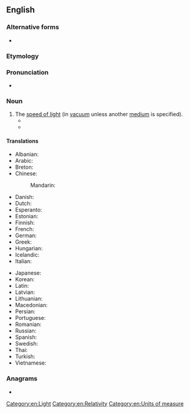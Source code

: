 {{also|light speed}}
==English==

===Alternative forms===
* {{l|en|light speed}}

===Etymology===
{{compound|en|light|speed}}

===Pronunciation===
* {{audio|en|en-us-lightspeed.ogg|Audio (US)}}

===Noun===
{{en-noun|~}}

# The [[speed of light]] (in [[vacuum]] unless another [[medium]] is specified).
#* {{quote-book|en|year=1994|author={{w|Ursula K. Le Guin}}|title={{w|A Fisherman of the Inland Sea}}|publisher=Victor Gollancz (UK)|year_published=1996|ISBN=0575602392|page=7|passage=If we're going to a world a hundred light-years from here at near '''lightspeed''', we spend according to our own perceptions, only a few minutes doing so and arrive only a few minutes older.}}
#* {{quote-book|en|title=Oracle And Other Stories|page=134|author=W. Strawn Douglas|year=2005|passage=He paused, then finished, “with the drive from the Linz, he can do over 500 '''lightspeeds''' to meet us.}}

====Translations====
{{trans-top|the speed of light}}
* Albanian: {{t|sq|shpejtësia e dritës}}
* Arabic: {{t|ar|سُرْعَةْ اَلضَّوْء|f}}
* Breton: {{t|br|tizh al luc'h}}
* Chinese:
*: Mandarin: {{t+|cmn|光速|tr=guāngsù|sc=Hani}}
* Danish: {{t+|da|lysets hastighed}}
* Dutch: {{t|nl|snelheid van het licht|f}}
* Esperanto: {{t|eo|lumrapido}}
* Estonian: {{t|et|valguse kiirus}}
* Finnish: {{t+|fi|valonnopeus}}
* French: {{t+|fr|vitesse de la lumière|f}}
* German: {{t+|de|Lichtgeschwindigkeit|f}}
* Greek: {{t|el|ταχύτητα του φωτός|f}}
* Hungarian: {{t+|hu|fénysebesség}}
* Icelandic: {{t+|is|ljóshraði}}
* Italian: {{t|it|velocità della luce|f}}
{{trans-mid}}
* Japanese: {{t+|ja|光速|tr=こうそく, kōsoku}}
* Korean: {{t+|ko|광속(光速)}}
* Latin: {{t|la|velocitas luminis|f}}
* Latvian: {{t|lv|gaismas ātrums}}
* Lithuanian: {{t|lt|šviesos greitis|m}}
* Macedonian: {{t|mk|брзина на светлината|f}}
* Persian: {{t|fa|سرعت نور|tr=sor'at-e nur|sc=fa-Arab}}
* Portuguese: {{t|pt|velocidade da luz|f}}
* Romanian: {{t|ro|viteza luminii|f}}
* Russian: {{t+|ru|ско́рость све́та|f}}
* Spanish: {{t+|es|velocidad de la luz|f}}
* Swedish: {{t+|sv|ljushastighet|c}}
* Thai: {{t|th|ความเร็วแสง}}
* Turkish: {{t+|tr|ışık hızı|f}}
* Vietnamese: {{t|vi|tốc độ ánh sáng}}
{{trans-bottom}}

===Anagrams===
* {{anagrams|en|a=deeghilpst|speedlight}}

[[Category:en:Light]]
[[Category:en:Relativity]]
[[Category:en:Units of measure]]